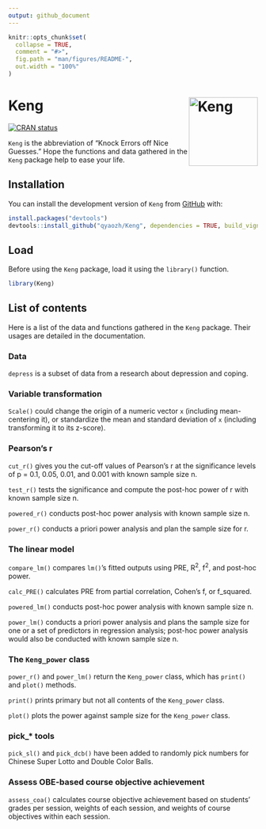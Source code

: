 ```yaml
---
output: github_document
---
```


<!-- README.md is generated from README.Rmd. Please edit that file -->

```r
knitr::opts_chunk$set(
  collapse = TRUE,
  comment = "#>",
  fig.path = "man/figures/README-",
  out.width = "100%"
)
```

# Keng <img src="man/figures/logo.png" align="right" height="139" alt="Keng" />

<!-- badges: start -->
[![CRAN status](https://www.r-pkg.org/badges/version/Keng)](https://CRAN.R-project.org/package=Keng)
<!-- badges: end -->

`Keng` is the abbreviation of "Knock Errors off Nice Guesses." Hope the functions and data gathered in the `Keng` package help to ease your life.

## Installation

You can install the development version of `Keng` from [GitHub](https://github.com/) with:

``` r
install.packages("devtools")
devtools::install_github("qyaozh/Keng", dependencies = TRUE, build_vignettes = TRUE)
```

## Load

Before using the `Keng` package, load it using the `library()` function.

```r
library(Keng)
```

## List of contents

Here is a list of the data and functions gathered in the `Keng` package. Their usages are detailed in the documentation.

### Data

`depress` is a subset of data from a research about depression and coping.

### Variable transformation

`Scale()` could change the origin of a numeric vector `x` (including mean-centering it), or standardize the mean and standard deviation of `x` (including transforming it to its z-score).

### Pearson's r

`cut_r()` gives you the cut-off values of Pearson's r at the significance levels of p = 0.1, 0.05, 0.01, and 0.001 with known sample size n.

`test_r()` tests the significance and compute the post-hoc power of r with known sample size n.

`powered_r()` conducts post-hoc power analysis with known sample size n. 

`power_r()` conducts a priori power analysis and plan the sample size for r. 

### The linear model

`compare_lm()` compares `lm()`'s fitted outputs using PRE, R^2^, f^2^, and post-hoc power.

`calc_PRE()` calculates PRE from partial correlation, Cohen's f, or f_squared.

`powered_lm()` conducts post-hoc power analysis with known sample size n.

`power_lm()` conducts a priori power analysis and plans the sample size for one or a set of predictors in regression analysis; post-hoc power analysis would also be conducted with known sample size n.

### The `Keng_power` class

`power_r()` and `power_lm()` return the `Keng_power` class, which has `print()` and `plot()` methods.

`print()` prints primary but not all contents of the `Keng_power` class.

`plot()` plots the power against sample size for the `Keng_power` class.

### pick_* tools

`pick_sl()` and `pick_dcb()` have been added to randomly pick numbers for Chinese 
Super Lotto and Double Color Balls.

### Assess OBE-based course objective achievement

`assess_coa()` calculates course objective achievement based on students' grades per session, weights of each session, and weights of course objectives within each session.
